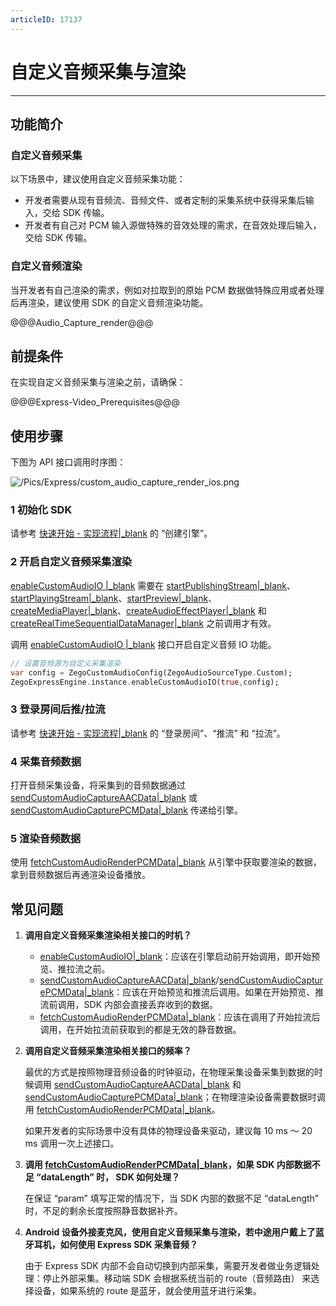 ```yaml
---
articleID: 17137
---
```

# 自定义音频采集与渲染
- - -
  
## 功能简介

### 自定义音频采集

以下场景中，建议使用自定义音频采集功能：

- 开发者需要从现有音频流、音频文件、或者定制的采集系统中获得采集后输入，交给 SDK 传输。
- 开发者有自己对 PCM 输入源做特殊的音效处理的需求，在音效处理后输入，交给 SDK 传输。

### 自定义音频渲染

当开发者有自己渲染的需求，例如对拉取到的原始 PCM 数据做特殊应用或者处理后再渲染，建议使用 SDK 的自定义音频渲染功能。

@@@Audio_Capture_render@@@

## 前提条件

在实现自定义音频采集与渲染之前，请确保：

@@@Express-Video_Prerequisites@@@


## 使用步骤

下图为 API 接口调用时序图：

![/Pics/Express/custom_audio_capture_render_ios.png](//doc.oa.zego.im/Pics/Express/custom_audio_capture_render_ios.png)

### 1 初始化 SDK

请参考 [快速开始 - 实现流程\|_blank](!Integration/Solution_Implementation#CreateEngine) 的 “创建引擎”。

### 2 开启自定义音频采集渲染

<div class="mk-warning">

[enableCustomAudioIO \|_blank](/unique-api/express-video-sdk/zh/dart_flutter/zego_express_engine/ZegoExpressEngineCustomAudioIO/enableCustomAudioIO.html) 需要在 [startPublishingStream\|_blank](/unique-api/express-video-sdk/zh/dart_flutter/zego_express_engine/ZegoExpressEnginePublisher/startPublishingStream.html)、[startPlayingStream\|_blank](/unique-api/express-video-sdk/zh/dart_flutter/zego_express_engine/ZegoExpressEnginePlayer/startPlayingStream.html)、[startPreview\|_blank](/unique-api/express-video-sdk/zh/dart_flutter/zego_express_engine/ZegoExpressEnginePublisher/startPreview.html)、[createMediaPlayer\|_blank](/unique-api/express-video-sdk/zh/dart_flutter/zego_express_engine/ZegoExpressEngineMediaPlayer/createMediaPlayer.html)、[createAudioEffectPlayer\|_blank](/unique-api/express-video-sdk/zh/dart_flutter/zego_express_engine/ZegoExpressEngineAudioEffectPlayer/createAudioEffectPlayer.html) 和 [createRealTimeSequentialDataManager\|_blank](/unique-api/express-video-sdk/zh/dart_flutter/zego_express_engine/ZegoExpressEngineIM/createRealTimeSequentialDataManager.html) 之前调用才有效。 
</div>

调用 [enableCustomAudioIO \|_blank](/unique-api/express-video-sdk/zh/dart_flutter/zego_express_engine/ZegoExpressEngineCustomAudioIO/enableCustomAudioIO.html) 接口开启自定义音频 IO 功能。

```dart
// 设置音频源为自定义采集渲染
var config = ZegoCustomAudioConfig(ZegoAudioSourceType.Custom);
ZegoExpressEngine.instance.enableCustomAudioIO(true,config);
```

### 3 登录房间后推/拉流

请参考 [快速开始 - 实现流程\|_blank](!Integration/Solution_Implementation#createroom) 的 “登录房间”、“推流” 和 “拉流”。

### 4 采集音频数据

打开音频采集设备，将采集到的音频数据通过 [sendCustomAudioCaptureAACData\|_blank](/unique-api/express-video-sdk/zh/dart_flutter/zego_express_engine/ZegoExpressEngineCustomAudioIO/sendCustomAudioCaptureAACData.html) 或 [sendCustomAudioCapturePCMData\|_blank](/unique-api/express-video-sdk/zh/dart_flutter/zego_express_engine/ZegoExpressEngineCustomAudioIO/sendCustomAudioCapturePCMData.html) 传递给引擎。

### 5 渲染音频数据

使用 [fetchCustomAudioRenderPCMData\|_blank](/unique-api/express-video-sdk/zh/dart_flutter/zego_express_engine/ZegoExpressEngineCustomAudioIO/fetchCustomAudioRenderPCMData.html) 从引擎中获取要渲染的数据，拿到音频数据后再通渲染设备播放。

## 常见问题

1. **调用自定义音频采集渲染相关接口的时机？**

    - [enableCustomAudioIO\|_blank](/unique-api/express-video-sdk/zh/dart_flutter/zego_express_engine/ZegoExpressEngineCustomAudioIO/enableCustomAudioIO.html)：应该在引擎启动前开始调用，即开始预览、推拉流之前。
    - [sendCustomAudioCaptureAACData\|_blank](/unique-api/express-video-sdk/zh/dart_flutter/zego_express_engine/ZegoExpressEngineCustomAudioIO/sendCustomAudioCaptureAACData.html)/[sendCustomAudioCapturePCMData\|_blank](/unique-api/express-video-sdk/zh/dart_flutter/zego_express_engine/ZegoExpressEngineCustomAudioIO/sendCustomAudioCapturePCMData.html)：应该在开始预览和推流后调用。如果在开始预览、推流前调用，SDK 内部会直接丢弃收到的数据。
    - [fetchCustomAudioRenderPCMData\|_blank](/unique-api/express-video-sdk/zh/dart_flutter/zego_express_engine/ZegoExpressEngineCustomAudioIO/fetchCustomAudioRenderPCMData.html)：应该在调用了开始拉流后调用，在开始拉流前获取到的都是无效的静音数据。

2. **调用自定义音频采集渲染相关接口的频率？**

    最优的方式是按照物理音频设备的时钟驱动，在物理采集设备采集到数据的时候调用 [sendCustomAudioCaptureAACData\|_blank](/unique-api/express-video-sdk/zh/dart_flutter/zego_express_engine/ZegoExpressEngineCustomAudioIO/sendCustomAudioCaptureAACData.html) 和 [sendCustomAudioCapturePCMData\|_blank](/unique-api/express-video-sdk/zh/dart_flutter/zego_express_engine/ZegoExpressEngineCustomAudioIO/fetchCustomAudioRenderPCMData.html)；在物理渲染设备需要数据时调用 [fetchCustomAudioRenderPCMData\|_blank](/unique-api/express-video-sdk/zh/dart_flutter/zego_express_engine/ZegoExpressEngineCustomAudioIO/fetchCustomAudioRenderPCMData.html)。

    如果开发者的实际场景中没有具体的物理设备来驱动，建议每 10 ms ～ 20 ms 调用一次上述接口。

3. **调用 [fetchCustomAudioRenderPCMData\|_blank](/unique-api/express-video-sdk/zh/dart_flutter/zego_express_engine/ZegoExpressEngineCustomAudioIO/fetchCustomAudioRenderPCMData.html)，如果 SDK 内部数据不足 “dataLength” 时， SDK 如何处理？**

    在保证 “param” 填写正常的情况下，当 SDK 内部的数据不足 “dataLength” 时，不足的剩余长度按照静音数据补齐。


4. **Android 设备外接麦克风，使用自定义音频采集与渲染，若中途用户戴上了蓝牙耳机，如何使用 Express SDK 采集音频？**

    由于 Express SDK 内部不会自动切换到内部采集，需要开发者做业务逻辑处理：停止外部采集。移动端 SDK 会根据系统当前的 route（音频路由） 来选择设备，如果系统的 route 是蓝牙，就会使用蓝牙进行采集。
